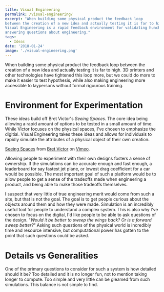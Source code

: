 ```yaml
---
title: Visual Engineering
permalink: /visual-engineering/
excerpt: "When building some physical product the feedback loop
between the creation of a new idea and actually testing it is far to high.
Visual Engineering is a rapid feedback environment for validating hunches and
answering questions about engineering."
tags:
  - Ideas
date: '2018-01-24'
image: './visual-engineering.png'
---
```



When building some physical product the feedback loop between the creation of a new idea and actually testing it is far to high. 3D printers and other technologies have tightened this loop more, but we could do more to make it easier to test hypothesis, while also making engineering more accessible to laypersons without formal rigourous training.

# Environment for Experimentation

These ideas build off Bret Victor's _Seeing Spaces._ The core idea being allowing a rapid amount of options to be tested in a small amount of time. While Victor focuses on the physical spaces, I've chosen to emphasize the digitial. Visual Engineering takes these ideas and allows for individuals to rapidly simulate the attributes of a physical object of their own creation.

<ReactPlayer url="https://vimeo.com/97903574" width="100%" height="300px" />

<p class="tc gray i"><a href="https://vimeo.com/97903574">Seeing Spaces</a> from <a href="https://vimeo.com/worrydream">Bret Victor</a> on <a href="https://vimeo.com">Vimeo</a>.</p>

Allowing people to experiment with their own designs fosters a sense of ownership. If the simulations can be accurate enough and fast enough, a leaderboard for say fastest jet plane, or lowest drag coefficient for a car would be possible. The most important goal of such a platform would be to allow people to get a sense of the tradeoffs made when engineering a product, and being able to make those tradeoffs themselves.

I suspect that very little of true engineering merit would come from such a site, but that is not the goal. The goal is to get people curious about the objects around them and how they were made. Simulation is an incredibly useful tool for people to understand a complex system. This is also why I've chosen to focus on the digital, I'd like people to be able to ask questions of the design. "_Would it be better to sweep the wings back? Or is a forward sweep better?_" Asking such questions of the physical world is incredibly time and resource intensive, but computational power has gotten to the point that such questions could be asked.

# Details vs Generalities

One of the primary questions to consider for such a system is how detailed should it be? Too detailed and it is no longer fun, not to mention taking longer to compute. Too simple and very little can be gleamed from such simulations. This balance is not simple to find.
